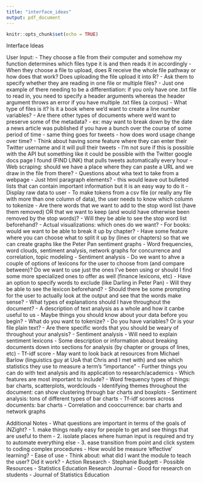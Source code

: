 ```yaml
---
title: "interface_ideas"
output: pdf_document
---
```


```r
knitr::opts_chunk$set(echo = TRUE)
```

Interface Ideas

User Input:
  - They choose a file from their computer and somehow my function determines which files type it is and then reads it in accordingly
    - When they choose a file to upload, does R receive the whole file pathway or how does that work? Does uploading the file upload it into R?
    - Ask them to specify whether they are reading in one file or multiple files?
      - Just one example of there needing to be a differentiation: if you only have one .txt file to read in, you need to specify a header arguments whereas the header argument throws an error if you have multiple .txt files (a corpus)
    - What type of files is it? Is it a book where we'd want to create a line number variables?
      - Are there other types of documents where we'd want to preserve some of the metadata?
        - ex: may want to break down by the date a news article was published if you have a bunch over the course of some period of time
          - same thing goes for tweets - how does word usage change over time?
    - Think about having some feature where they can enter their Twitter username and it will pull their tweets
      - I'm not sure if this is possible with the API but something like it could be possible with the Twitter google docs page I found (FIND LINK) that pulls tweets automatically every hour
    - Web scraping: should we have a place where they can paste a URL and we draw in the file from there?
      - Questions about wha text to take from a webpage
        - Just html paragraph elements? - this would leave out bulleted lists that can contain important information but it is an easy way to do it
  - Display raw data to user
    - To make tokens from a csv file (or really any file with more than one column of data), the user needs to know which column to tokenize
    - Are there words that we want to add to the stop word list (have them removed) OR that we want to keep (and would have otherwise been removed by the stop words)?
      - Will they be able to see the stop word list beforehand?
  - Actual visualizations: which ones do we want?
    - For books: would we want to be able to break it up by chapter?
      - Have some feature where you can choose what to split it up by (lines or chapters) so that we can create graphs like the Peter Pan sentiment graphs
    - Word frequencies, word clouds, sentiment analysis, network graphs for concurrence and correlation, topic modeling
  - Sentiment analysis
    - Do we want to ahve a couple of options of lexicons for the user to choose from (and compare between)? Do we want to use just the ones I've been using or should I find some more specialized ones to offer as well (finance lexicons, etc)
    - Have an option to specify words to exclude (like Darling in Peter Pan)
      - Will they be able to see the lexicon beforehand?
      - Should there be some prompting for the user to actually look at the output and see that the words make sense?
  - What types of explanations should I have throughout the document?
    - A description of text analysis as a whole and how it canbe useful to us
    - Maybe things you should know about your data before you begin?
      - What do you want to tokenize?
      - Do you have variables? Or is your file plain text?
      - Are there specific words that you should be weary of throughout your analysis?
    - Sentiment analysis
      - Will need to explain sentiment lexicons
      - Some description or information about breaking documents down into sections for analysis (by chapter or groups of lines, etc)
    - Tf-idf score
      - May want to look back at resources from Michael Barlow (linguistics guy at UoA that Chris and I met with) and see which statistics they use to measure a term's "importance"
    - Further things you can do with text analysis and its application to research/academics
  - Which features are most important to include?
    - Word frequency types of things: bar charts, scatterplots, wordclouds
    - Identifying themes throughout the document: can show clustering through bar charts and boxplots
    - Sentiment analysis: tons of different types of bar charts
    - Tf-idf scores across documents: bar charts
    - Correlation and cooccurrence: bar charts and network graphs
    
    
    
Additional Notes
- What questions are important in terms of the goals of iNZight?
    - 1. make things really easy for people to get and see things that are useful to them
    - 2. isolate places where human input is required and try to automate everything else
    - 3. ease transition from point and click system to coding complex procedures
- How would be measure ‘effective’ learning?
    - Ease of use
    - Think about: what did I want the module to teach the user? Did it work?
    - Action Research - Stephanie Budgett
- Possible Resources
  - Statistics Education Research Journal
    - Good for research on students
  - Journal of Statistics Education
